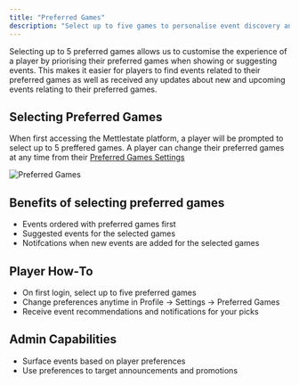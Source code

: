 ```yaml
---
title: "Preferred Games"
description: "Select up to five games to personalise event discovery and updates."
---
```


Selecting up to 5 preferred games allows us to customise the experience of a player by priorising their preferred games when showing or suggesting events. This makes it easier for players to find events related to their preferred games as well as received any updates about new and upcoming events relating to their preferred games.

## Selecting Preferred Games

When first accessing the Mettlestate platform, a player will be prompted to select up to 5 preffered games. A player can change their preferred games at any time from their [Preferred Games Settings](https://mettlestate.com/profile/settings/preferred-games)

![Preferred Games](/images/screenshots/preferred-games.png)

## Benefits of selecting preferred games

- Events ordered with preferred games first
- Suggested events for the selected games
- Notifcations when new events are added for the selected games

## Player How‑To

- On first login, select up to five preferred games
- Change preferences anytime in Profile → Settings → Preferred Games
- Receive event recommendations and notifications for your picks

## Admin Capabilities

- Surface events based on player preferences
- Use preferences to target announcements and promotions